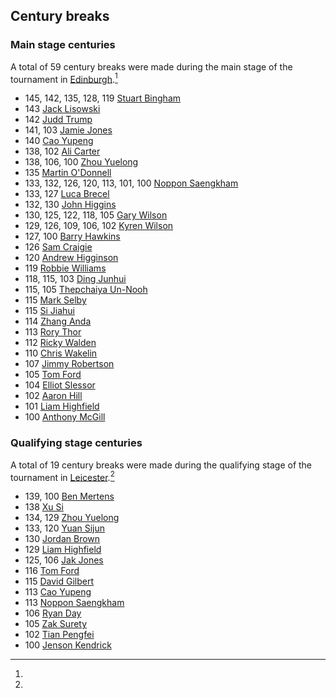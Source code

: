 ==Century breaks==
===Main stage centuries===
A total of 59 century breaks were made during the main stage of the tournament in [[Edinburgh]].<ref name="WST_Live_Scores" />
{{div col}}
* 145, 142, 135, 128, 119 {{ndash}} [[Stuart Bingham]]
* 143 {{ndash}} [[Jack Lisowski]]
* 142 {{ndash}} [[Judd Trump]]
* 141, 103 {{ndash}} [[Jamie Jones (snooker player)|Jamie Jones]]
* 140 {{ndash}} [[Cao Yupeng]]
* 138, 102 {{ndash}} [[Ali Carter]]
* 138, 106, 100 {{ndash}} [[Zhou Yuelong]]
* 135 {{ndash}} [[Martin O'Donnell (snooker player)|Martin O'Donnell]]
* 133, 132, 126, 120, 113, 101, 100 {{ndash}} [[Noppon Saengkham]]
* 133, 127 {{ndash}} [[Luca Brecel]]
* 132, 130 {{ndash}} [[John Higgins]]
* 130, 125, 122, 118, 105 {{ndash}} [[Gary Wilson (snooker player)|Gary Wilson]]
* 129, 126, 109, 106, 102 {{ndash}} [[Kyren Wilson]]
* 127, 100 {{ndash}} [[Barry Hawkins]]
* 126 {{ndash}} [[Sam Craigie]]
* 120 {{ndash}} [[Andrew Higginson]]
* 119 {{ndash}} [[Robbie Williams (snooker player)|Robbie Williams]]
* 118, 115, 103 {{ndash}} [[Ding Junhui]]
* 115, 105 {{ndash}} [[Thepchaiya Un-Nooh]]
* 115 {{ndash}} [[Mark Selby]]
* 115 {{ndash}} [[Si Jiahui]]
* 114 {{ndash}} [[Zhang Anda]]
* 113 {{ndash}} [[Rory Thor]]
* 112 {{ndash}} [[Ricky Walden]]
* 110 {{ndash}} [[Chris Wakelin]]
* 107 {{ndash}} [[Jimmy Robertson (snooker player)|Jimmy Robertson]]
* 105 {{ndash}} [[Tom Ford (snooker player)|Tom Ford]]
* 104 {{ndash}} [[Elliot Slessor]]
* 102 {{ndash}} [[Aaron Hill (snooker player)|Aaron Hill]]
* 101 {{ndash}} [[Liam Highfield]]
* 100 {{ndash}} [[Anthony McGill]]
{{div col end}}

===Qualifying stage centuries===
A total of 19 century breaks were made during the qualifying stage of the tournament in [[Leicester]].<ref name="WST_Live_Scores" />
{{div col}}
* 139, 100 {{ndash}} [[Ben Mertens]]
* 138 {{ndash}} [[Xu Si]]
* 134, 129 {{ndash}} [[Zhou Yuelong]]
* 133, 120 {{ndash}} [[Yuan Sijun]]
* 130 {{ndash}} [[Jordan Brown (snooker player)|Jordan Brown]]
* 129 {{ndash}} [[Liam Highfield]]
* 125, 106 {{ndash}} [[Jak Jones]]
* 116 {{ndash}} [[Tom Ford (snooker player)|Tom Ford]]
* 115 {{ndash}} [[David Gilbert (snooker player)|David Gilbert]]
* 113 {{ndash}} [[Cao Yupeng]]
* 113 {{ndash}} [[Noppon Saengkham]]
* 106 {{ndash}} [[Ryan Day (snooker player)|Ryan Day]]
* 105 {{ndash}} [[Zak Surety]]
* 102 {{ndash}} [[Tian Pengfei]]
* 100 {{ndash}} [[Jenson Kendrick]]
{{div col end}}
